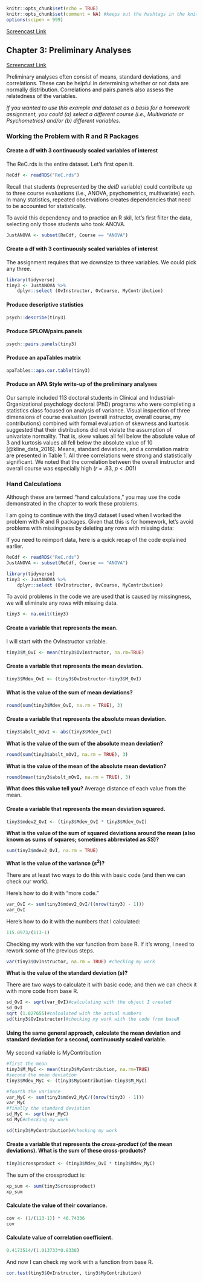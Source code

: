# 
```r
knitr::opts_chunk$set(echo = TRUE)
knitr::opts_chunk$set(comment = NA) #keeps out the hashtags in the knits
options(scipen = 999)
```

[Screencast Link]()


## Chapter 3: Preliminary Analyses 

[Screencast Link]()

Preliminary analyses often consist of means, standard deviations, and correlations. These can be helpful in determining whether or not data are normally distribution. Correlations and pairs.panels also assess the relatedness of the variables.

*If you wanted to use this example and dataset as a basis for a homework assignment, you could (a) select a different course (i.e., Multivariate or Psychometrics) and/or (b) different variables.*

### Working the Problem with R and R Packages

#### Create a df with 3 continuously scaled variables of interest

The ReC.rds is the entire dataset. Let's first open it. 

```r
ReCdf <- readRDS("ReC.rds")
```

Recall that students (represented by the *deID* variable) could contribute up to three course evaluations (i.e., ANOVA, psychometrics, multivariate) each. In many statistics, repeated observations creates dependencies that need to be accounted for statistically.

To avoid this dependency and to practice an R skil, let's first filter the data, selecting only those students who took ANOVA.

```r
JustANOVA <- subset(ReCdf, Course == "ANOVA") 
```

#### Create a df with 3 continuously scaled variables of interest

The assignment requires that we downsize to three variables. We could pick any three. 

```r
library(tidyverse)
tiny3 <- JustANOVA %>%
    dplyr::select (OvInstructor, OvCourse, MyContribution)
```

#### Produce descriptive statistics

```r
psych::describe(tiny3)
```

#### Produce SPLOM/pairs.panels

```r
psych::pairs.panels(tiny3)
```

#### Produce an apaTables matrix

```r
apaTables::apa.cor.table(tiny3)
```
#### Produce an APA Style write-up of the preliminary analyses

Our sample included 113 doctoral students in Clinical and Industrial-Organizational psychology doctoral (PhD) programs who were completing a statistics class focused on analysis of variance.  Visual inspection of three dimensions of course evaluation (overall instructor, overall course, my contributions) combined with formal evaluation of skewness and kurtosis suggested that their distributions did not violate the assumption of univariate normality. That is, skew values all fell below the absolute value of 3 and kurtosis values all fell below the absolute value of 10 [@kline_data_2016]. Means, standard deviations, and a correlation matrix are presented in Table 1. All three correlations were strong and statistically significant. We noted that the correlation between the overall instructor and overall course was especially high (*r* = .83, *p* < .001)

### Hand Calculations

Although these are termed “hand calculations,” you may use the code demonstrated in the chapter to work these problems. 

I am going to continue with the *tiny3* dataset I used when I worked the problem with R and R packages. Given that this is for homework, let's avoid problems with missingness by deleting any rows with missing data:

If you need to reimport data, here is a quick recap of the code explained earlier.

```r
ReCdf <- readRDS("ReC.rds")
JustANOVA <- subset(ReCdf, Course == "ANOVA") 

library(tidyverse)
tiny3 <- JustANOVA %>%
    dplyr::select (OvInstructor, OvCourse, MyContribution)
```

To avoid problems in the code we are used that is caused by missingness, we will eliminate any rows with missing data.

```r
tiny3 <- na.omit(tiny3)
```


#### Create a variable that represents the mean.
I will start with the OvInstructor variable.

```r
tiny3$M_OvI <- mean(tiny3$OvInstructor, na.rm=TRUE)
```

#### Create a variable that represents the mean deviation.

```r
tiny3$Mdev_OvI <- (tiny3$OvInstructor-tiny3$M_OvI)
```

#### What is the value of the sum of mean deviations?

```r
round(sum(tiny3$Mdev_OvI, na.rm = TRUE), 3)
```

#### Create a variable that represents the absolute mean deviation.

```r
tiny3$abslt_mOvI <- abs(tiny3$Mdev_OvI)
```


**What is the value of the sum of the absolute mean deviation?**
```r
round(sum(tiny3$abslt_mOvI, na.rm = TRUE), 3)
```

**What is the value of the mean of the absolute mean deviation?**
```r
round(mean(tiny3$abslt_mOvI, na.rm = TRUE), 3)
```

**What does this value tell you?**
Average distance of each value from the mean.

#### Create a variable that represents the mean deviation squared.

```r
tiny3$mdev2_OvI <- (tiny3$Mdev_OvI * tiny3$Mdev_OvI)
```

**What is the value of the sum of squared deviations around the mean (also known as sums of squares; sometimes abbreviated as $SS$)?**

```r
sum(tiny3$mdev2_OvI, na.rm = TRUE)
```

**What is the value of the variance ($s^2$)?**

There are at least two ways to do this with basic code (and then we can check our work).

Here's how to do it with "more code."
```r
var_OvI <- sum(tiny3$mdev2_OvI/((nrow(tiny3) - 1)))
var_OvI
```

Here's how to do it with the numbers that I calculated:
```r
115.0973/(113-1)
```
Checking my work with the *var* function from base R. If it's wrong, I need to rework some of the previous steps.
```r
var(tiny3$OvInstructor, na.rm = TRUE) #checking my work
```

**What is the value of the standard deviation ($s$)?**

There are two ways to calculate it with basic code; and then we can check it with more code from base R.

```r
sd_OvI <- sqrt(var_OvI)#calculating with the object I created
sd_OvI
sqrt (1.027655)#calculated with the actual numbers
sd(tiny3$OvInstructor)#checking my work with the code from baseR
```

#### Using the same general approach, calculate the mean deviation and standard deviation for a second, continuously scaled variable.

My second variable is MyContribution
```r
#first the mean
tiny3$M_MyC <- mean(tiny3$MyContribution, na.rm=TRUE)
#second the mean deviation
tiny3$Mdev_MyC <- (tiny3$MyContribution-tiny3$M_MyC)

#fourth the variance
var_MyC <- sum(tiny3$mdev2_MyC/((nrow(tiny3) - 1)))
var_MyC
#finally the standard deviation
sd_MyC <- sqrt(var_MyC)
sd_MyC#checking my work

sd(tiny3$MyContribution)#checking my work
```

#### Create a variable that represents the *cross-product* (of the mean deviations). What is the sum of these cross-products?

```r
tiny3$crossproduct <- (tiny3$Mdev_OvI * tiny3$Mdev_MyC)
```

The sum of the crossproduct is:

```r
xp_sum <- sum(tiny3$crossproduct)
xp_sum
```


#### Calculate the value of their covariance.

```r
cov <- (1/(113-1)) * 46.74336
cov
```

#### Calculate value of correlation coefficient.

```r
0.4173514/(1.013733*0.8338)

```
And now I can check my work with a function from base R.
```r
cor.test(tiny3$OvInstructor, tiny3$MyContribution)
```

